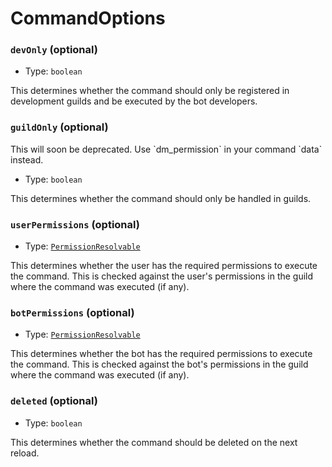 
# CommandOptions

### `devOnly` (optional)

-   Type: `boolean`

This determines whether the command should only be registered in development guilds and be executed by the bot developers.

### `guildOnly` (optional)

<Callout type="error">
    This will soon be deprecated. Use `dm_permission` in your command `data` instead.
</Callout>

-   Type: `boolean`

This determines whether the command should only be handled in guilds.

### `userPermissions` (optional)

-   Type: [`PermissionResolvable`](https://old.discordjs.dev/#/docs/discord.js/main/typedef/PermissionResolvable)

This determines whether the user has the required permissions to execute the command. This is checked against the user's permissions in the guild where the command was executed (if any).

### `botPermissions` (optional)

-   Type: [`PermissionResolvable`](https://old.discordjs.dev/#/docs/discord.js/main/typedef/PermissionResolvable)

This determines whether the bot has the required permissions to execute the command. This is checked against the bot's permissions in the guild where the command was executed (if any).

### `deleted` (optional)

-   Type: `boolean`

This determines whether the command should be deleted on the next reload.
